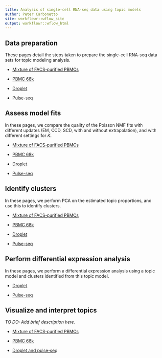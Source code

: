 ```yaml
---
title: Analysis of single-cell RNA-seq data using topic models
author: Peter Carbonetto
site: workflowr::wflow_site
output: workflowr::wflow_html
---
```


Data preparation
----------------

These pages detail the steps taken to prepare the single-cell RNA-seq
data sets for topic modeling analysis.

+ [Mixture of FACS-purified PBMCs](prepare_purified_pbmc.html)

+ [PBMC 68k](prepare_68k_pbmc.html)

+ [Droplet](prepare_droplet.html)

+ [Pulse-seq](prepare_pulseseq.html)

Assess model fits
-----------------

In these pages, we compare the quality of the Poisson NMF fits with
different updates (EM, CCD, SCD, with and without extrapolation), and
with different settings for $K$.

+ [Mixture of FACS-purified PBMCs](assess_fits_purified_pbmc.html)

+ [PBMC 68k](assess_fits_68k_pbmc.html)

+ [Droplet](assess_fits_droplet.html)

+ [Pulse-seq](assess_fits_pulseseq.html)

Identify clusters
-----------------

In these pages, we perform PCA on the estimated topic proportions, and
use this to identify clusters.

+ [Mixture of FACS-purified PBMCs](clusters_purified_pbmc.html)

+ [PBMC 68k](clusters_68k_pbmc.html)

+ [Droplet](clusters_droplet.html)

+ [Pulse-seq](clusters_pulseseq.html)

Perform differential expression analysis
----------------------------------------

In these pages, we perform a differential expression analysis using
a topic model and clusters identified from this topic model.

+ [Droplet](diff_count_droplet.html)

+ [Pulse-seq](diff_count_pulseseq.html)

Visualize and interpret topics
------------------------------

*TO DO: Add brief description here.*

+ [Mixture of FACS-purified PBMCs](plots_purified_pbmc.html)

+ [PBMC 68k](plots_68k_pbmc.html)

+ [Droplet and pulse-seq](plots_tracheal_epithelium.html)

